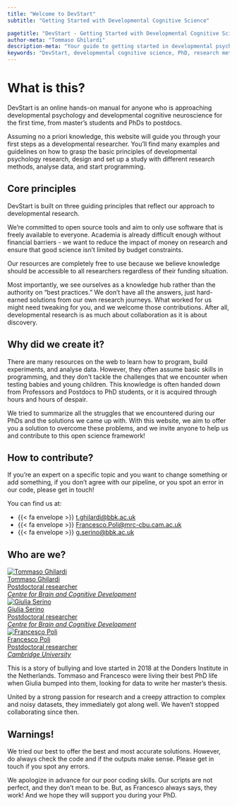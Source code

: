 ```yaml
---
title: "Welcome to DevStart"
subtitle: "Getting Started with Developmental Cognitive Science"

pagetitle: "DevStart - Getting Started with Developmental Cognitive Science"
author-meta: "Tommaso Ghilardi"
description-meta: "Your guide to getting started in developmental psychology and developmental cognitive neuroscience. Learn about research methods, data analysis, and programming for your PhD journey."
keywords: "DevStart, developmental cognitive science, PhD, research methods, data analysis,programming, neuroscience, psychology, developmental research, developmental science"
---
```


# What is this?

DevStart is an online hands-on manual for anyone who is approaching developmental psychology and developmental cognitive neuroscience for the first time, from master's students and PhDs to postdocs. 

Assuming no a priori knowledge, this website will guide you through your first steps as a developmental researcher. You'll find many examples and guidelines on how to grasp the basic principles of developmental psychology research, design and set up a study with different research methods, analyse data, and start programming.

## Core principles

DevStart is built on three guiding principles that reflect our approach to developmental research.

We're committed to open source tools and aim to only use software that is freely available to everyone. Academia is already difficult enough without financial barriers - we want to reduce the impact of money on research and ensure that good science isn't limited by budget constraints.

Our resources are completely free to use because we believe knowledge should be accessible to all researchers regardless of their funding situation.

Most importantly, we see ourselves as a knowledge hub rather than the authority on "best practices." We don't have all the answers, just hard-earned solutions from our own research journeys. What worked for us might need tweaking for you, and we welcome those contributions. After all, developmental research is as much about collaboration as it is about discovery.

## Why did we create it?

There are many resources on the web to learn how to program, build experiments, and analyse data. However, they often assume basic skills in programming, and they don't tackle the challenges that we encounter when testing babies and young children. This knowledge is often handed down from Professors and Postdocs to PhD students, or it is acquired through hours and hours of despair. 

We tried to summarize all the struggles that we encountered during our PhDs and the solutions we came up with. With this website, we aim to offer you a solution to overcome these problems, and we invite anyone to help us and contribute to this open science framework!

## How to contribute?

If you're an expert on a specific topic and you want to change something or add something, if you don't agree with our pipeline, or you spot an error in our code, please get in touch! 

You can find us at:

-   {{< fa envelope >}} [t.ghilardi\@bbk.ac.uk](mailto:t.ghilardi@bbk.ac.uk)\
-   {{< fa envelope >}} [Francesco.Poli\@mrc-cbu.cam.ac.uk](mailto:Francesco.Poli@mrc-cbu.cam.ac.uk)\
-   {{< fa envelope >}} [g.serino\@bbk.ac.uk](mailto:g.serino@bbk.ac.uk)\

## Who are we?

```{=html}
<div class="profile-container">
  <a href="https://tommasoghilardi.github.io/" class="profile-link">
    <div class="profile-card">
      <img src="mages/welcome/Tommaso.jpg" class="profile-icon" alt="Tommaso Ghilardi">
      <div class="profile-name">Tommaso Ghilardi</div>
      <div class="profile-position">Postdoctoral researcher<br><i>Centre for Brain and Cognitive Development</i></div>
    </div>
  </a>
  
  <a href="https://cbcd.bbk.ac.uk/people/students/giulia-serino" class="profile-link">
    <div class="profile-card">
      <img src="images/welcome/Giulia.png" class="profile-icon" alt="Giulia Serino">
      <div class="profile-name">Giulia Serino</div>
      <div class="profile-position">Postdoctoral researcher<br><i>Centre for Brain and Cognitive Development</i></div>
    </div>
  </a>
  
  <a href="https://francescpoli.github.io/" class="profile-link">
    <div class="profile-card">
      <img src="mages/welcome/Francesco.jpeg"class="profile-icon" alt="Francesco Poli">
      <div class="profile-name">Francesco Poli</div>
      <div class="profile-position">Postdoctoral researcher<br><i>Cambridge University</i></div>
    </div>
  </a>
</div>
```

This is a story of bullying and love started in 2018 at the Donders Institute in the Netherlands. Tommaso and Francesco were living their best PhD life when Giulia bumped into them, looking for data to write her master's thesis.

United by a strong passion for research and a creepy attraction to complex and noisy datasets, they immediately got along well. We haven't stopped collaborating since then.



## Warnings!

We tried our best to offer the best and most accurate solutions. However, do always check the code and if the outputs make sense. Please get in touch if you spot any errors.

We apologize in advance for our poor coding skills. Our scripts are not perfect, and they don't mean to be. But, as Francesco always says, they work! And we hope they will support you during your PhD.